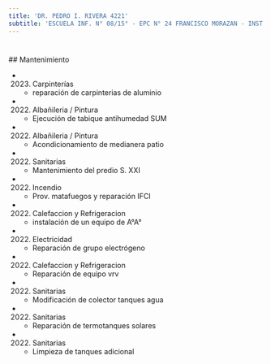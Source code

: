 ```yaml
---
title: 'DR. PEDRO I. RIVERA 4221'
subtitle: 'ESCUELA INF. N° 08/15° - EPC N° 24 FRANCISCO MORAZAN - INST. SUPERIOR DEL PROF. DE EDUCACIÓN ESPECIAL'
---
```


#


 ## Mantenimiento

*  (2023) Carpinterías 
    + reparación de carpinterias de aluminio

*  (2022) Albañileria / Pintura 
    + Ejecución de tabique antihumedad SUM

*  (2022) Albañileria / Pintura 
    + Acondicionamiento de medianera patio

*  (2022) Sanitarias 
    + Mantenimiento del predio S. XXI

*  (2022) Incendio 
    + Prov. matafuegos y reparación IFCI

*  (2022) Calefaccion y Refrigeracion 
    + instalación de un equipo de A°A°

*  (2022) Electricidad 
    + Reparación de grupo electrógeno

*  (2022) Calefaccion y Refrigeracion 
    + Reparación de equipo vrv

*  (2022) Sanitarias 
    + Modificación de colector tanques agua

*  (2022) Sanitarias 
    + Reparación de termotanques solares

*  (2022) Sanitarias 
    + Limpieza de tanques adicional



